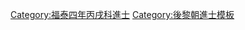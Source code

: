 {{Navbox
|name = 福泰四年丙戌科庭試進士榜
|title = [[後黎朝進士列表|福泰四年（1646年）丙戌科庭試進士榜]]
|titlestyle = background-color:#FFD700;
|image =
|style = width:100%;text-align:center; 
|groupstyle = text-align:center; background-color:#FFD700;
|liststyle = text-align:center;
|state = {{{state<includeonly>|collapsed</includeonly>}}}

|group1 = 第一甲<br>勅賜進士及第<br>共1名
|list1 = [[探花]]：'''[[阮登鎬]]'''

|group2 = 第二甲<br>勅賜進士出身<br>共1名
|list2 = [[阮曰舉]]

|group3 = 第三甲<br>勅賜同進士出身<br>共15名
|list3 = [[范文達]] - [[阮佐相]] - [[黎克紀]] - [[阮登明]] - [[范顯名]]<br>[[阮𠇟|阮　𠇟]] - [[吳仕榮]] - [[丁必興]] - [[同存澤]] - [[阮茂才]]<br>[[阮得榮]] - [[黎廷賴]] - [[高舉 (越南)|高　舉]] - [[武兼|武　兼]] - [[范文俊]]

|belowstyle = text-align: center; background-color:#FFD700;
|below='''前一科：[[Template:福泰元年癸未科庭試進士榜|福泰元年癸未科]]　'''·'''　後一科：[[Template:慶德二年庚寅科庭試進士榜|慶德二年庚寅科]]'''
}}
[[Category:福泰四年丙戌科進士]]
<noinclude>[[Category:福泰四年丙戌科進士| ]]
[[Category:後黎朝進士模板]]</noinclude>